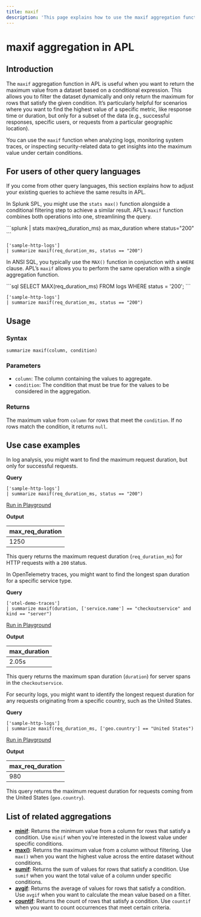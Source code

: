 ```yaml
---
title: maxif
description: 'This page explains how to use the maxif aggregation function in APL.'
---
```


# maxif aggregation in APL

## Introduction

The `maxif` aggregation function in APL is useful when you want to return the maximum value from a dataset based on a conditional expression. This allows you to filter the dataset dynamically and only return the maximum for rows that satisfy the given condition. It’s particularly helpful for scenarios where you want to find the highest value of a specific metric, like response time or duration, but only for a subset of the data (e.g., successful responses, specific users, or requests from a particular geographic location).

You can use the `maxif` function when analyzing logs, monitoring system traces, or inspecting security-related data to get insights into the maximum value under certain conditions.

## For users of other query languages

If you come from other query languages, this section explains how to adjust your existing queries to achieve the same results in APL.

<AccordionGroup>
<Accordion title="Splunk SPL users">

In Splunk SPL, you might use the `stats max()` function alongside a conditional filtering step to achieve a similar result. APL’s `maxif` function combines both operations into one, streamlining the query.

<CodeGroup>
```splunk
| stats max(req_duration_ms) as max_duration where status="200"
```

```kusto
['sample-http-logs']
| summarize maxif(req_duration_ms, status == "200")
```
</CodeGroup>

</Accordion>
<Accordion title="ANSI SQL users">

In ANSI SQL, you typically use the `MAX()` function in conjunction with a `WHERE` clause. APL’s `maxif` allows you to perform the same operation with a single aggregation function.

<CodeGroup>
```sql
SELECT MAX(req_duration_ms) 
FROM logs 
WHERE status = '200';
```

```kusto
['sample-http-logs']
| summarize maxif(req_duration_ms, status == "200")
```
</CodeGroup>

</Accordion>
</AccordionGroup>

## Usage

### Syntax

```kusto
summarize maxif(column, condition)
```

### Parameters

- `column`: The column containing the values to aggregate.
- `condition`: The condition that must be true for the values to be considered in the aggregation.

### Returns

The maximum value from `column` for rows that meet the `condition`. If no rows match the condition, it returns `null`.

## Use case examples

<Tabs>
<Tab title="Log analysis">

In log analysis, you might want to find the maximum request duration, but only for successful requests.

**Query**

```kusto
['sample-http-logs']
| summarize maxif(req_duration_ms, status == "200")
```

[Run in Playground](https://play.axiom.co/axiom-play-qf1k/explorer?initForm=%7B%22apl%22%3A%22%5B'sample-http-logs'%5D%20%7C%20summarize%20maxif(req_duration_ms,%20status%20%3D%3D%20'200')%22%7D)

**Output**

| max_req_duration |
|------------------|
| 1250             |

This query returns the maximum request duration (`req_duration_ms`) for HTTP requests with a `200` status.

</Tab>
<Tab title="OpenTelemetry traces">

In OpenTelemetry traces, you might want to find the longest span duration for a specific service type.

**Query**

```kusto
['otel-demo-traces']
| summarize maxif(duration, ['service.name'] == "checkoutservice" and kind == "server")
```

[Run in Playground](https://play.axiom.co/axiom-play-qf1k/explorer?initForm=%7B%22apl%22%3A%22%5B'otel-demo-traces'%5D%20%7C%20summarize%20maxif(duration,%20%5B'service.name'%5D%20%3D%3D%20'checkoutservice'%20and%20kind%20%3D%3D%20'server')%22%7D)

**Output**

| max_duration |
|--------------|
| 2.05s        |

This query returns the maximum span duration (`duration`) for server spans in the `checkoutservice`.

</Tab>
<Tab title="Security logs">

For security logs, you might want to identify the longest request duration for any requests originating from a specific country, such as the United States.

**Query**

```kusto
['sample-http-logs']
| summarize maxif(req_duration_ms, ['geo.country'] == "United States")
```

[Run in Playground](https://play.axiom.co/axiom-play-qf1k/explorer?initForm=%7B%22apl%22%3A%22%5B'sample-http-logs'%5D%20%7C%20summarize%20maxif(req_duration_ms,%20%5B'geo.country'%5D%20%3D%3D%20'United%20States')%22%7D)

**Output**

| max_req_duration |
|------------------|
| 980              |

This query returns the maximum request duration for requests coming from the United States (`geo.country`).

</Tab>
</Tabs>

## List of related aggregations

- [**minif**](/apl/aggregation-function/minif): Returns the minimum value from a column for rows that satisfy a condition. Use `minif` when you're interested in the lowest value under specific conditions.
- [**max()**](/apl/aggregation-function/max): Returns the maximum value from a column without filtering. Use `max()` when you want the highest value across the entire dataset without conditions.
- [**sumif**](/apl/aggregation-function/sumif): Returns the sum of values for rows that satisfy a condition. Use `sumif` when you want the total value of a column under specific conditions.
- [**avgif**](/apl/aggregation-function/avgif): Returns the average of values for rows that satisfy a condition. Use `avgif` when you want to calculate the mean value based on a filter.
- [**countif**](/apl/aggregation-function/countif): Returns the count of rows that satisfy a condition. Use `countif` when you want to count occurrences that meet certain criteria.